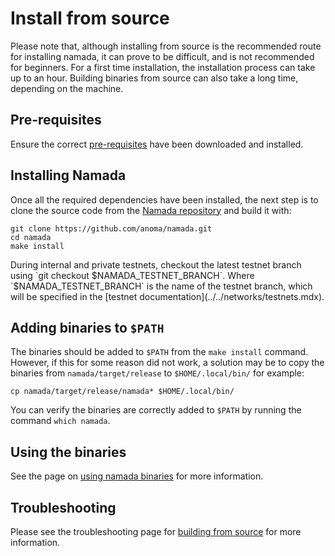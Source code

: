 
# Install from source

<Callout type="warning">
Please note that, although installing from source is the recommended route for installing namada, it can prove to be difficult, and is not recommended for beginners. For a first time installation, the installation process can take up to an hour. Building binaries from source can also take a long time, depending on the machine.
</Callout>

## Pre-requisites

Ensure the correct [pre-requisites](./source/pre-requisites.mdx) have been downloaded and installed.

## Installing Namada
Once all the required dependencies have been installed, the next step is to clone the source code from the [Namada repository](https://github.com/anoma/namada) and build it with:

```shell copy
git clone https://github.com/anoma/namada.git
cd namada 
make install
```

<Callout type="warning">
During internal and private testnets, checkout the latest testnet branch using `git checkout $NAMADA_TESTNET_BRANCH`.
Where `$NAMADA_TESTNET_BRANCH` is the name of the testnet branch, which will be specified in the [testnet documentation](../../networks/testnets.mdx).
</Callout>

## Adding binaries to `$PATH`
The binaries should be added to `$PATH` from the `make install` command. 
However, if this for some reason did not work, a solution may be to copy the binaries 
from `namada/target/release` to `$HOME/.local/bin/` for example: 

```shell copy 
cp namada/target/release/namada* $HOME/.local/bin/
```
You can verify the binaries are correctly added to `$PATH` by running the command `which namada`.

## Using the binaries
See the page on [using namada binaries](./binaries/overview-of-binaries.mdx) for more information.

## Troubleshooting
Please see the troubleshooting page for [building from source](./source/troubleshooting.mdx) for more information.
